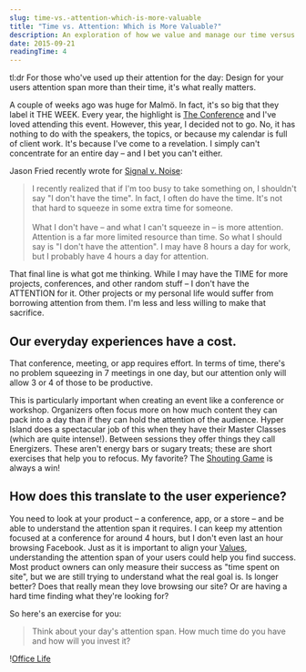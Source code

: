 ```yaml
---
slug: time-vs.-attention-which-is-more-valuable
title: "Time vs. Attention: Which is More Valuable?"
description: An exploration of how we value and manage our time versus our attention in the modern world.
date: 2015-09-21
readingTime: 4
---
```


tl:dr For those who've used up their attention for the day: Design for your users attention span more than their time, it's what really matters.

A couple of weeks ago was huge for Malmö. In fact, it's so big that they label it THE WEEK. Every year, the highlight is <a href="http://www.theconference.se" target="_blank">The Conference</a> and I've loved attending this event. However, this year, I decided not to go. No, it has nothing to do with the speakers, the topics, or because my calendar is full of client work. It's because I've come to a revelation. I simply can't concentrate for an entire day &#8211; and I bet you can't either.

Jason Fried recently wrote for <a href="https://signalvnoise.com/posts/3919-the-difference-between-time-and-attention" target="_blank">Signal v. Noise</a>:

>I recently realized that if I'm too busy to take something on, I shouldn't say "I don't have the time". In fact, I often do have the time. It's not that hard to squeeze in some extra time for someone.
<br /><br />
What I don't have – and what I can't squeeze in – is more attention. Attention is a far more limited resource than time. So what I should say is "I don't have the attention". I may have 8 hours a day for work, but I probably have 4 hours a day for attention.

That final line is what got me thinking. While I may have the TIME for more projects, conferences, and other random stuff &#8211; I don't have the ATTENTION for it. Other projects or my personal life would suffer from borrowing attention from them. I'm less and less willing to make that sacrifice.

## Our everyday experiences have a cost.

That conference, meeting, or app requires effort. In terms of time, there's no problem squeezing in 7 meetings in one day, but our attention only will allow 3 or 4 of those to be productive.

This is particularly important when creating an event like a conference or workshop. Organizers often focus more on how much content they can pack into a day than if they can hold the attention of the audience. Hyper Island does a spectacular job of this when they have their Master Classes (which are quite intense!). Between sessions they offer things they call Energizers. These aren't energy bars or sugary treats; these are short exercises that help you to refocus. My favorite? The <a href="http://toolbox.hyperisland.com/the-shouting-game" target="_blank">Shouting Game</a> is always a win!

## How does this translate to the user experience?

You need to look at your product &#8211; a conference, app, or a store &#8211; and be able to understand the attention span it requires. I can keep my attention focused at a conference for around 4 hours, but I don't even last an hour browsing Facebook. Just as it is important to align your <a href="/understanding-values/">Values</a>, understanding the attention span of your users could help you find success. Most product owners can only measure their success as "time spent on site", but we are still trying to understand what the real goal is. Is longer better? Does that really mean they love browsing our site? Or are having a hard time finding what they're looking for?

So here's an exercise for you:

> Think about your day's attention span. How much time do you have and how will you invest it?

!<a href="/images/articles/office_life.jpg">Office Life</a>